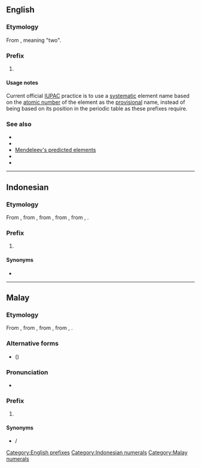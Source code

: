 {{also|dwi|DWI|D.W.I.}}

==English==

===Etymology===
From {{etyl|sa|en}}, meaning "two".

===Prefix===
{{head|en|prefixes}}

# {{lb|en|chemistry|dated}} {{n-g|A [[designation]] prefix for undiscovered [[chemical]] [[element]]s lying two periods under a known element in the [[periodic table]]. (For example, [[rhenium]] was called [[dwi-manganese]] before its discovery in 1926.)}}

====Usage notes====
Current official [[IUPAC]] practice is to use a [[systematic]] element name based on the [[atomic number]] of the element as the [[provisional]] name, instead of being based on its position in the periodic table as these prefixes require.

===See also===
* {{l|en|eka-}}
* {{l|en|tri-}}
* [[w:Mendeleev's predicted elements|Mendeleev's predicted elements]]
* {{l|en|di-}}
* {{l|en|bi-}}

[[Category:English prefixes]]

----

==Indonesian==
{{cardinalbox|id|1|2|3|satu|tiga}}

===Etymology===
From {{etyl|ms|id}} {{m|ms|dwi-}}, from {{m|ms|dwi}}, from {{etyl|sa|id}} {{m|sa|द्वि|tr=dvi}}, from {{m|sa|द्व|tr=dvá}}, from {{etyl|ine-pro|id}} {{m|ine-pro|*dwó}}, {{m|ine-pro|*dwóh₁}}.

===Prefix===
{{head|id|prefix}}

# {{lb|id|cardinal}} {{l|en|bi-}}

====Synonyms====
* {{l|id|dua}}

[[Category:Indonesian numerals]]

----

==Malay==
{{cardinalbox|ms|1|2|3|satu|tiga}}

===Etymology===
From {{m|ms|dwi}}, from {{etyl|sa|ms}} {{m|sa|द्वि|tr=dvi}}, from {{m|sa|द्व|tr=dvá}}, from {{etyl|ine-pro|ms}} {{m|ine-pro|*dwó}}, {{m|ine-pro|*dwóh₁}}.

===Alternative forms===
* {{l|ms|دوي|sc=Arab}} ({{l|ms|دوي-|sc=Arab}})

===Pronunciation===
* {{IPA|/dui/|lang=ms}}

===Prefix===
{{head|ms|prefix|Jawi spelling|دوي-}}

# {{lb|ms|cardinal}} {{l|en|bi-}}

====Synonyms====
* {{l|ms|dua}} / {{l|ms|دوا|sc=Arab}}

[[Category:Malay numerals]]